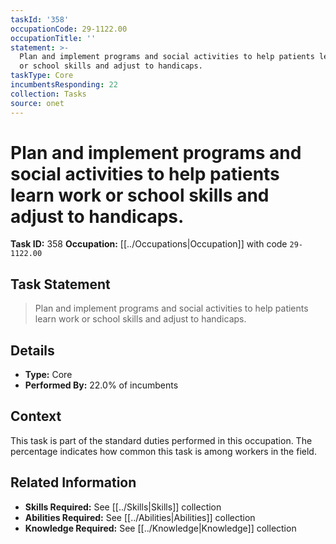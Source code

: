 ```yaml
---
taskId: '358'
occupationCode: 29-1122.00
occupationTitle: ''
statement: >-
  Plan and implement programs and social activities to help patients learn work
  or school skills and adjust to handicaps.
taskType: Core
incumbentsResponding: 22
collection: Tasks
source: onet
---
```

# Plan and implement programs and social activities to help patients learn work or school skills and adjust to handicaps.

**Task ID:** 358
**Occupation:** [[../Occupations|Occupation]] with code `29-1122.00`

## Task Statement

> Plan and implement programs and social activities to help patients learn work or school skills and adjust to handicaps.

## Details

- **Type:** Core
- **Performed By:** 22.0% of incumbents

## Context

This task is part of the standard duties performed in this occupation. The percentage indicates how common this task is among workers in the field.

## Related Information

- **Skills Required:** See [[../Skills|Skills]] collection
- **Abilities Required:** See [[../Abilities|Abilities]] collection
- **Knowledge Required:** See [[../Knowledge|Knowledge]] collection
